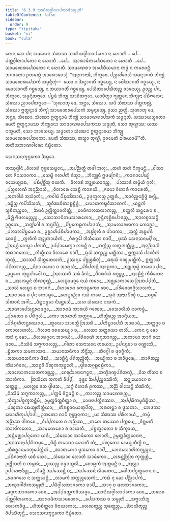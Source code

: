 ```yaml
---
title: "6.3.9 ᩈᩣᨭᩥᨿᨣ᩠ᨣᩤᩉᩣᨸᨠᩣᨴᩥᩈᨾ᩠ᨾᩩᨲᩥ"
tableOfContents: false
sidebar:
  order: 9
type: "tipitaka"
basket: "vi"
book: "cula"
---
```



<DynamicBreadcrumb />

<Division number="329" book="cula">

<Paragraph number="1445" book="cula">
ᨲᩮᨶ ᨡᩮᩣ ᨸᨶ ᩈᨾᨿᩮᨶ ᩈᩴᨥᩔ ᩈᩣᨭᩥᨿᨣ᩠ᨣᩤᩉᩣᨸᨠᩮᩣ ᨶ ᩉᩮᩣᨲᩥ …ᨸᩮ…  ᨸᨲ᩠ᨲᨣ᩠ᨣᩤᩉᩣᨸᨠᩮᩣ ᨶ ᩉᩮᩣᨲᩥ …ᨸᩮ…  ᩋᩣᩁᩣᨾᩥᨠᨸᩮᩈᨠᩮᩣ ᨶ ᩉᩮᩣᨲᩥ …ᨸᩮ…  ᩈᩣᨾᨱᩮᩁᨸᩮᩈᨠᩮᩣ ᨶ ᩉᩮᩣᨲᩥ. ᩈᩣᨾᨱᩮᩁᩣ ᩋᨸᩮᩈᩥᨿᨾᩣᨶᩣ ᨠᨾ᩠ᨾᩴ ᨶ ᨠᩁᩮᩣᨶ᩠ᨲᩥ. ᨽᨣᩅᨲᩮᩣ ᩑᨲᨾᨲ᩠ᨳᩴ ᩋᩣᩁᩮᩣᨧᩮᩈᩩᩴ. “ᩋᨶᩩᨩᩣᨶᩣᨾᩥ, ᨽᩥᨠ᩠ᨡᩅᩮ, ᨸᨬ᩠ᨧᩉᩘᨣᩮᩉᩥ ᩈᨾᨶ᩠ᨶᩣᨣᨲᩴ ᨽᩥᨠ᩠ᨡᩩᩴ ᩈᩣᨾᨱᩮᩁᨸᩮᩈᨠᩴ ᩈᨾ᩠ᨾᨶ᩠ᨶᩥᨲᩩᩴ—  ᨿᩮᩣ ᨶ ᨨᨶ᩠ᨴᩣᨣᨲᩥᩴ ᨣᨧ᩠ᨨᩮᨿ᩠ᨿ, ᨶ ᨴᩮᩤᩈᩣᨣᨲᩥᩴ ᨣᨧ᩠ᨨᩮᨿ᩠ᨿ, ᨶ ᨾᩮᩣᩉᩣᨣᨲᩥᩴ ᨣᨧ᩠ᨨᩮᨿ᩠ᨿ, ᨶ ᨽᨿᩣᨣᨲᩥᩴ ᨣᨧ᩠ᨨᩮᨿ᩠ᨿ, ᨸᩮᩈᩥᨲᩣᨸᩮᩈᩥᨲᨬ᩠ᨧ ᨩᩣᨶᩮᨿ᩠ᨿ. ᩑᩅᨬ᩠ᨧ ᨸᨶ, ᨽᩥᨠ᩠ᨡᩅᩮ, ᩈᨾ᩠ᨾᨶ᩠ᨶᩥᨲᨻ᩠ᨻᩮᩣ. ᨸᨮᨾᩴ ᨽᩥᨠ᩠ᨡᩩ ᨿᩣᨧᩥᨲᨻ᩠ᨻᩮᩣ, ᨿᩣᨧᩥᨲ᩠ᩅᩣ ᨻ᩠ᨿᨲ᩠ᨲᩮᨶ ᨽᩥᨠ᩠ᨡᩩᨶᩣ ᨸᨭᩥᨻᩃᩮᨶ ᩈᩴᨥᩮᩣ ᨬᩣᨸᩮᨲᨻ᩠ᨻᩮᩣ—
</Paragraph>

<Paragraph number="1446" book="cula">
‘ᩈᩩᨱᩣᨲᩩ ᨾᩮ, ᨽᨶ᩠ᨲᩮ, ᩈᩴᨥᩮᩣ. ᨿᨴᩥ ᩈᩴᨥᩔ ᨸᨲ᩠ᨲᨠᩃᩖᩴ, ᩈᩴᨥᩮᩣ ᩍᨲ᩠ᨳᨶ᩠ᨶᩣᨾᩴ ᨽᩥᨠ᩠ᨡᩩᩴ ᩈᩣᨾᨱᩮᩁᨸᩮᩈᨠᩴ ᩈᨾ᩠ᨾᨶ᩠ᨶᩮᨿ᩠ᨿ. ᩑᩈᩣ ᨬᨲ᩠ᨲᩥ.
</Paragraph>

<Paragraph number="1447" book="cula">
ᩈᩩᨱᩣᨲᩩ ᨾᩮ, ᨽᨶ᩠ᨲᩮ, ᩈᩴᨥᩮᩣ. ᩈᩴᨥᩮᩣ ᩍᨲ᩠ᨳᨶ᩠ᨶᩣᨾᩴ ᨽᩥᨠ᩠ᨡᩩᩴ ᩈᩣᨾᨱᩮᩁᨸᩮᩈᨠᩴ ᩈᨾ᩠ᨾᨶ᩠ᨶᨲᩥ. ᨿᩔᩣᨿᩈ᩠ᨾᨲᩮᩣ ᨡᨾᨲᩥ ᩍᨲ᩠ᨳᨶ᩠ᨶᩣᨾᩔ ᨽᩥᨠ᩠ᨡᩩᨶᩮᩣ ᩈᩣᨾᨱᩮᩁᨸᩮᩈᨠᩔ ᩈᨾ᩠ᨾᩩᨲᩥ, ᩈᩮᩣ ᨲᩩᨱ᩠ᩉᩔ; ᨿᩔ ᨶᨠ᩠ᨡᨾᨲᩥ, ᩈᩮᩣ ᨽᩣᩈᩮᨿ᩠ᨿ.
</Paragraph>

<Paragraph number="1448" book="cula">
ᩈᨾ᩠ᨾᨲᩮᩣ ᩈᩴᨥᩮᨶ ᩍᨲ᩠ᨳᨶ᩠ᨶᩣᨾᩮᩣ ᨽᩥᨠ᩠ᨡᩩ ᩈᩣᨾᨱᩮᩁᨸᩮᩈᨠᩮᩣ. ᨡᨾᨲᩥ ᩈᩴᨥᩔ, ᨲᩈ᩠ᨾᩣ ᨲᩩᨱ᩠ᩉᩦ, ᩑᩅᨾᩮᨲᩴ ᨵᩤᩁᨿᩣᨾᩦ’”ᨲᩥ.

</Paragraph>
</Division>

<Paragraph number="1449" type="center" book="cula">
ᨲᨲᩥᨿᨽᩣᨱᩅᩤᩁᩮᩣ ᨶᩥᨭ᩠ᨮᩥᨲᩮᩣ.

  
ᩈᩮᨶᩣᩈᨶᨠ᩠ᨡᨶ᩠ᨵᨠᩮᩣ ᨨᨭ᩠ᨮᩮᩣ.



</Paragraph>

<Paragraph number="1450" type="center" book="cula">
ᨲᩔᩩᨴ᩠ᨴᩤᨶᩴ


</Paragraph>

<Paragraph number="1451" type="verses" book="cula">
_ᩅᩥᩉᩣᩁᩴ ᨻᩩᨴ᩠ᨵᩈᩮᨭ᩠ᨮᩮᨶ,_  
_ᩋᨸᨬ᩠ᨬᨲ᩠ᨲᩴ ᨲᨴᩤ ᩋᩉᩩ;_  
_ᨲᩉᩴ ᨲᩉᩴ ᨶᩥᨠ᩠ᨡᨾᨶ᩠ᨲᩥ,_  
_ᩅᩤᩈᩣ ᨲᩮ ᨩᩥᨶᩈᩣᩅᨠᩣ._  

</Paragraph>

<Paragraph number="1452" type="verses" book="cula">
_ᩈᩮᨭ᩠ᨮᩦ ᨣᩉᨸᨲᩥ ᨴᩥᩈ᩠ᩅᩣ,_  
_ᨽᩥᨠ᩠ᨡᩪᨶᩴ ᩍᨴᨾᨻᩕᩅᩥ;_  
_ᨠᩣᩁᩣᨸᩮᨿ᩠ᨿᩴ ᩅᩈᩮᨿ᩠ᨿᩣᨳ,_  
_ᨸᨭᩥᨸᩩᨧ᩠ᨨᩥᩴᩈᩩ ᨶᩣᨿᨠᩴ._  

</Paragraph>

<Paragraph number="1453" type="verses" book="cula">
_ᩅᩥᩉᩣᩁᩴ ᩋᨯ᩠ᨰᨿᩮᩣᨣᨬ᩠ᨧ,_  
_ᨸᩣᩈᩣᨴᩴ ᩉᨾ᩠ᨾᩥᨿᩴ ᨣᩩᩉᩴ;_  
_ᨸᨬ᩠ᨧᩃᩮᨱᩴ ᩋᨶᩩᨬ᩠ᨬᩣᩈᩥ,_  
_ᩅᩥᩉᩣᩁᩮ ᩈᩮᨭ᩠ᨮᩥ ᨠᩣᩁᨿᩥ._  

</Paragraph>

<Paragraph number="1454" type="verses" book="cula">
_ᨩᨶᩮᩣ ᩅᩥᩉᩣᩁᩴ ᨠᩣᩁᩮᨲᩥ,_  
_ᩋᨠᩅᩤᨭᩴ ᩋᩈᩴᩅᩩᨲᩴ;_  
_ᨠᩅᩤᨭᩴ ᨸᩥᨭ᩠ᨮᩈᩘᨥᩣᨭᩴ,_  
ᩏᨴᩩᨠ᩠ᨡᩃᨬ᩠ᨧ ᩏᨲ᩠ᨲᩁᩥ._  

</Paragraph>

<Paragraph number="1455" type="verses" book="cula">
_ᩋᩣᩅᩥᨬ᩠ᨨᨶᨧ᩠ᨨᩥᨴ᩠ᨴᩴ ᩁᨩ᩠ᨩᩩᩴ,_  
_ᩅᨭ᩠ᨭᩥᨬ᩠ᨧ ᨠᨸᩥᩈᩦᩈᨠᩴ;_  
_ᩈᩪᨧᩥᨥᨭᩥᨲᩣᩊᨧ᩠ᨨᩥᨴ᩠ᨴᩴ,_  
_ᩃᩮᩣᩉᨠᨭ᩠ᨮᩅᩥᩈᩣᨱᨠᩴ._  

</Paragraph>

<Paragraph number="1456" type="verses" book="cula">
_ᨿᨶ᩠ᨲᨠᩴ ᩈᩪᨧᩥᨠᨬ᩠ᨧᩮᩅ,_  
_ᨨᨴᨶᩴ ᩏᩃᩖᩥᨲ᩠ᨲᩣᩅᩃᩥᨲ᩠ᨲᩴ;_  
_ᩅᩮᨴᩥᨩᩣᩃᩈᩃᩣᨠᨬ᩠ᨧ,_  
_ᨧᨠ᩠ᨠᩃᩥ ᩈᨶ᩠ᨳᩁᩮᨶ ᨧ._  

</Paragraph>

<Paragraph number="1457" type="verses" book="cula">
_ᨾᩥᨯ᩠ᨰᩥ ᨻᩥᨴᩃᨾᨬ᩠ᨧᨬ᩠ᨧ,_  
_ᩈᩮᩣᩈᩣᨶᩥᨠᨾᩈᩣᩁᨠᩮᩣ;_  
_ᨻᩩᨶ᩠ᨴᩥᨠᩩᩊᩥᩁᨸᩣᨴᨬ᩠ᨧ,_  
_ᩋᩣᩉᨧ᩠ᨧᩣᩈᨶ᩠ᨴᩥ ᩏᨧ᩠ᨧᨠᩮ._  

</Paragraph>

<Paragraph number="1458" type="verses" book="cula">
_ᩈᨲ᩠ᨲᩘᨣᩮᩤ ᨧ ᨽᨴ᩠ᨴᨸᩦᨮᩴ,_  
_ᨸᩦᨮᨠᩮᩊᨠᨸᩣᨴᨠᩴ;_  
_ᩋᩣᨾᩃᩣᨹᩃᨠᩣ ᨠᩮᩣᨧ᩠ᨨᩣ,_  
_ᨸᩃᩣᩃᨸᩦᨮᨾᩮᩅ ᨧ._  

</Paragraph>

<Paragraph number="1459" type="verses" book="cula">
ᩏᨧ᩠ᨧᩣᩉᩥᨸᨭᩥᨸᩣᨴᨠᩣ,_  
_ᩋᨭ᩠ᨮᩘᨣᩩᩃᩥ ᨧ ᨸᩣᨴᨠᩣ;_  
_ᩈᩩᨲ᩠ᨲᩴ ᩋᨭ᩠ᨮᨸᨴᩴ ᨧᩮᩣᩊᩴ,_  
_ᨲᩪᩃᩥᨠᩴ ᩋᨯ᩠ᨰᨠᩣᨿᩥᨠᩴ._  

</Paragraph>

<Paragraph number="1460" type="verses" book="cula">
_ᨣᩥᩁᨣ᩠ᨣᩮᩤ ᨽᩥᩈᩥᨿᩮᩣ ᨧᩣᨸᩥ,_  
_ᨴᩩᩔᩴ ᩈᩮᨶᩣᩈᨶᨾ᩠ᨸᩥ ᨧ;_  
_ᩒᨶᨴ᩠ᨵᩴ ᩉᩮᨭ᩠ᨮᩣ ᨸᨲᨲᩥ,_  
ᩏᨸ᩠ᨸᩣᨭᩮᨲ᩠ᩅᩣ ᩉᩁᨶ᩠ᨲᩥ ᨧ._  

</Paragraph>

<Paragraph number="1461" type="verses" book="cula">
_ᨽᨲ᩠ᨲᩥᨬ᩠ᨧ ᩉᨲ᩠ᨳᨽᨲ᩠ᨲᩥᨬ᩠ᨧ,_  
_ᩋᨶᩩᨬ᩠ᨬᩣᩈᩥ ᨲᨳᩣᨣᨲᩮᩣ;_  
_ᨲᩥᨲ᩠ᨳᩥᨿᩣ ᩅᩥᩉᩣᩁᩮ ᨧᩣᨸᩥ,_  
_ᨳᩩᩈᩴ ᩈᨱ᩠ᩉᨬ᩠ᨧ ᨾᨲ᩠ᨲᩥᨠᩣ._  

</Paragraph>

<Paragraph number="1462" book="cula">
ᩍᨠ᩠ᨠᩣᩈᩴ ᨸᩣᨱᩥᨠᩴ ᨠᩩᨱ᩠ᨯᩴ,_  
_ᩈᩣᩈᨸᩴ ᩈᩥᨲ᩠ᨳᨲᩮᩃᨠᩴ;_  
ᩏᩔᨶ᩠ᨶᩮ ᨸᨧ᩠ᨧᩩᨴ᩠ᨵᩁᩥᨲᩩᩴ,_  
_ᨹᩁᩩᩈᩴ ᨣᨱ᩠ᨯᩩᨾᨲ᩠ᨲᩥᨠᩴ._  

</Paragraph>

<Paragraph number="1463" type="verses" book="cula">
ᩍᨠ᩠ᨠᩣᩈᩴ ᨸᨭᩥᨽᩣᨶᨬ᩠ᨧ,_  
_ᨶᩦᨧᩣ ᨧᨿᩮᩣ ᨧ ᩋᩣᩁᩩᩉᩴ;_  
_ᨸᩁᩥᨸᨲᨶ᩠ᨲᩥ ᩋᩣᩊᨠᩣ,_  
_ᩋᨯ᩠ᨰᨠᩩᨭ᩠ᨭᩴ ᨲᨿᩮᩣ ᨸᩩᨶ._  

</Paragraph>

<Paragraph number="1464" type="verses" book="cula">
_ᨡᩩᨴ᩠ᨴᨠᩮ ᨠᩩᨭ᩠ᨭᨸᩣᨴᩮᩤ ᨧ,_  
_ᩒᩅᩔᨲᩥ ᩈᩁᩴ ᨡᩥᩃᩴ;_  
_ᨧᩦᩅᩁᩅᩴᩈᩴ ᩁᨩ᩠ᨩᩩᨬ᩠ᨧ,_  
_ᩋᩣᩊᩥᨶ᩠ᨴᩴ ᨠᩥᨭᩥᨠᩮᨶ ᨧ._  

</Paragraph>

<Paragraph number="1465" type="verses" book="cula">
_ᩋᩣᩃᨾ᩠ᨻᨶᩴ ᨲᩥᨱᨧᩩᨱ᩠ᨱᩴ,_  
_ᩉᩮᨭ᩠ᨮᩣᨾᨣ᩠ᨣᩮ ᨶᨿᩴ ᨠᩁᩮ;_  
_ᩋᨩ᩠ᨫᩮᩣᨠᩣᩈᩮ ᩒᨲᨸ᩠ᨸᨲᩥ,_  
_ᩈᩣᩃᩴ ᩉᩮᨭ᩠ᨮᩣ ᨧ ᨽᩣᨩᨶᩴ._  

</Paragraph>

<Paragraph number="1466" type="verses" book="cula">
_ᩅᩥᩉᩣᩁᩮᩣ ᨠᩮᩣᨭ᩠ᨮᨠᩮᩣ ᨧᩮᩅ,_  
_ᨸᩁᩥᩅᩮᨱᨣ᩠ᨣᩥᩈᩣᩃᨠᩴ;_  
_ᩋᩣᩁᩣᨾᩮ ᨧ ᨸᩩᨶ ᨠᩮᩣᨭ᩠ᨮᩮ,_  
_ᩉᩮᨭ᩠ᨮᨬ᩠ᨬᩮᩅ ᨶᨿᩴ ᨠᩁᩮ._  

</Paragraph>

<Paragraph number="1467" type="verses" book="cula">
_ᩈᩩᨵᩴ ᩋᨶᩣᨳᨸᩥᨱ᩠ᨯᩥ ᨧ,_  
_ᩈᨴ᩠ᨵᩮᩤ ᩈᩦᨲᩅᨶᩴ ᩋᨣᩤ;_  
_ᨴᩥᨭ᩠ᨮᨵᨾ᩠ᨾᩮᩣ ᨶᩥᨾᨶ᩠ᨲᩮᩈᩥ,_  
_ᩈᩉ ᩈᩴᨥᩮᨶ ᨶᩣᨿᨠᩴ._  

</Paragraph>

<Paragraph number="1468" type="verses" book="cula">
_ᩋᩣᨱᩣᨸᩮᩈᨶ᩠ᨲᩁᩣᨾᨣ᩠ᨣᩮ,_  
_ᩋᩣᩁᩣᨾᩴ ᨠᩣᩁᨿᩦ ᨣᨱᩮᩣ;_  
_ᩅᩮᩈᩣᩃᩥᨿᩴ ᨶᩅᨠᨾ᩠ᨾᩴ,_  
_ᨸᩩᩁᨲᩮᩣ ᨧ ᨸᩁᩥᨣ᩠ᨣᩉᩥ._  

</Paragraph>

<Paragraph number="1469" type="verses" book="cula">
_ᨠᩮᩣ ᩋᩁᩉᨲᩥ ᨽᨲ᩠ᨲᨣ᩠ᨣᩮ,_  
_ᨲᩥᨲ᩠ᨲᩥᩁᨬ᩠ᨧ ᩋᩅᨶ᩠ᨴᩥᨿᩣ;_  
_ᨸᩁᩥᨣ᩠ᨣᩉᩥᨲᨶ᩠ᨲᩁᨥᩁᩣ,_  
_ᨲᩪᩃᩮᩣ ᩈᩣᩅᨲ᩠ᨳᩥ ᩒᩈᩁᩥ._  

</Paragraph>

<Paragraph number="1470" type="verses" book="cula">
_ᨸᨲᩥᨭ᩠ᨮᩣᨸᩮᩈᩥ ᩋᩣᩁᩣᨾᩴ,_  
_ᨽᨲ᩠ᨲᨣ᩠ᨣᩮ ᨧ ᨠᩮᩣᩃᩣᩉᩃᩴ;_  
_ᨣᩥᩃᩣᨶᩣ ᩅᩁᩈᩮᨿ᩠ᨿᩣ ᨧ,_  
_ᩃᩮᩈᩣ ᩈᨲ᩠ᨲᩁᩈᩣ ᨲᩉᩥᩴ._  

</Paragraph>

<Paragraph number="1471" type="verses" book="cula">
_ᨠᩮᨶ ᨶᩩ ᨡᩮᩣ ᨠᨳᩴ ᨶᩩ ᨡᩮᩣ,_  
_ᩅᩥᩉᩣᩁᨣ᩠ᨣᩮᨶ ᨽᩣᨩᨿᩥ;_  
_ᨸᩁᩥᩅᩮᨱᩴ ᩋᨶᩩᨽᩣᨣᨬ᩠ᨧ,_  
_ᩋᨠᩣᨾᩣ ᨽᩣᨣᩴ ᨶᩮᩣ ᨴᨴᩮ._  

</Paragraph>

<Paragraph number="1472" type="verses" book="cula">
_ᨶᩥᩔᩦᨾᩴ ᩈᨻ᩠ᨻᨠᩣᩃᨬ᩠ᨧ,_  
_ᨣᩤᩉᩣ ᩈᩮᨶᩣᩈᨶᩮ ᨲᨿᩮᩣ;_  
ᩏᨸᨶᨶ᩠ᨴᩮᩣ ᨧ ᩅᨱ᩠ᨱᩮᩈᩥ,_  
_ᨮᩥᨲᨠᩣ ᩈᨾᨠᩣᩈᨶᩣ._  

</Paragraph>

<Paragraph number="1473" type="verses" book="cula">
_ᩈᨾᩣᨶᩣᩈᨶᩥᨠᩣ ᨽᩥᨶ᩠ᨴᩥᩴᩈᩩ,_  
_ᨲᩥᩅᨣ᩠ᨣᩤ ᨧ ᨴᩩᩅᨣ᩠ᨣᩥᨠᩴ;_  
_ᩋᩈᨾᩣᨶᩣᩈᨶᩥᨠᩣ ᨴᩦᨥᩴ,_  
_ᩈᩣᩊᩥᨶ᩠ᨴᩴ ᨸᩁᩥᨽᩩᨬ᩠ᨩᩥᨲᩩᩴ._  

</Paragraph>

<Paragraph number="1474" type="verses" book="cula">
_ᩋᨿ᩠ᨿᩥᨠᩣ ᨧ ᩋᩅᩥᨴᩪᩁᩮ,_  
_ᨽᩣᨩᩥᨲᨬ᩠ᨧ ᨠᩦᨭᩣᨣᩥᩁᩮ;_  
_ᩋᩣᩊᩅᩦ ᨸᩥᨱ᩠ᨯᨠᨠᩩᨭ᩠ᨭᩮᩉᩥ,_  
_ᨴ᩠ᩅᩤᩁᩋᨣ᩠ᨣᩊᩅᨭ᩠ᨭᩥᨠᩣ._  

</Paragraph>

<Paragraph number="1475" type="verses" book="cula">
_ᩋᩣᩃᩮᩣᨠᩈᩮᨲᨠᩣᩊᨬ᩠ᨧ,_  
_ᨣᩮᩁᩩᨨᩣᨴᨶᨻᨶ᩠ᨵᨶᩣ;_  
_ᨽᨱ᩠ᨯᩥᨡᨱ᩠ᨯᨸᩁᩥᨽᨱ᩠ᨯᩴ,_  
_ᩅᩦᩈ ᨲᩥᩴᩈᩣ ᨧ ᨠᩣᩃᩥᨠᩣ._  

</Paragraph>

<Paragraph number="1476" type="verses" book="cula">
_ᩒᩈᩥᨲᩮ ᩋᨠᨲᩴ ᩅᩥᨸ᩠ᨸᩴ,_  
_ᨡᩩᨴ᩠ᨴᩮ ᨨᨸ᩠ᨸᨬ᩠ᨧᩅᩔᩥᨠᩴ;_  
_ᩋᨯ᩠ᨰᨿᩮᩣᨣᩮ ᨧ ᩈᨲ᩠ᨲᨭ᩠ᨮ,_  
_ᨾᩉᩃᩖᩮ ᨴᩈ ᨴ᩠ᩅᩤᨴᩈ._  

</Paragraph>

<Paragraph number="1477" type="verses" book="cula">
_ᩈᨻ᩠ᨻᩴ ᩅᩥᩉᩣᩁᩴ ᩑᨠᩔ,_  
_ᩋᨬ᩠ᨬᩴ ᩅᩤᩈᩮᨶ᩠ᨲᩥ ᩈᩴᨥᩥᨠᩴ;_  
_ᨶᩥᩔᩦᨾᩴ ᩈᨻ᩠ᨻᨠᩣᩃᨬ᩠ᨧ,_  
_ᨸᨠ᩠ᨠᨾᩥ ᩅᩥᨻ᩠ᨽᨾᨶ᩠ᨲᩥ ᨧ._  

</Paragraph>

<Paragraph number="1478" type="verses" book="cula">
_ᨠᩣᩃᨬ᩠ᨧ ᩈᩣᨾᨱᩮᩁᨬ᩠ᨧ,_  
_ᩈᩥᨠ᩠ᨡᩣᨸᨧ᩠ᨧᨠ᩠ᨡᩋᨶ᩠ᨲᩥᨾᩴ;_  
ᩏᨾ᩠ᨾᨲ᩠ᨲᨡᩥᨲ᩠ᨲᨧᩥᨲ᩠ᨲᩣ ᨧ,_  
_ᩅᩮᨴᨶᩣᨸᨲ᩠ᨲᩥᨴᩔᨶᩣ._  

</Paragraph>

<Paragraph number="1479" type="verses" book="cula">
_ᩋᨸ᩠ᨸᨭᩥᨠᨾ᩠ᨾᨴᩥᨭ᩠ᨮᩥᨿᩣ,_  
_ᨸᨱ᩠ᨯᨠᩣ ᨳᩮᨿ᩠ᨿᨲᩥᨲ᩠ᨳᩥᨿᩣ;_  
_ᨲᩥᩁᨧ᩠ᨨᩣᨶᨾᩣᨲᩩᨸᩥᨲᩩ,_  
_ᩋᩁᩉᨶ᩠ᨲᩣ ᨧ ᨴᩪᩈᨠᩣ._  

</Paragraph>

<Paragraph number="1480" type="verses" book="cula">
_ᨽᩮᨴᨠᩣ ᩃᩮᩣᩉᩥᨲᩩᨸ᩠ᨸᩣᨴᩤ,_  
ᩏᨽᨲᩮᩣ ᨧᩣᨸᩥ ᨻ᩠ᨿᨬ᩠ᨩᨶᨠᩣ;_  
_ᨾᩣ ᩈᩴᨥᩔ ᨸᩁᩥᩉᩣᨿᩥ,_  
_ᨠᨾ᩠ᨾᩴ ᩋᨬ᩠ᨬᩔ ᨴᩤᨲᩅᩮ._  

</Paragraph>

<Paragraph number="1481" type="verses" book="cula">
_ᩅᩥᨸ᩠ᨸᨠᨲᩮ ᨧ ᩋᨬ᩠ᨬᩔ,_  
_ᨠᨲᩮ ᨲᩔᩮᩅ ᨸᨠ᩠ᨠᨾᩮ;_  
_ᩅᩥᨻ᩠ᨽᨾᨲᩥ ᨠᩣᩃᩘᨠᨲᩮᩣ,_  
_ᩈᩣᨾᨱᩮᩁᩮᩣ ᨧ ᨩᩣᨿᨲᩥ._  

</Paragraph>

<Paragraph number="1482" type="verses" book="cula">
_ᨸᨧ᩠ᨧᨠ᩠ᨡᩣᨲᩮᩣ ᨧ ᩈᩥᨠ᩠ᨡᩣᨿ,_  
_ᩋᨶ᩠ᨲᩥᨾᨩ᩠ᨫᩣᨸᨶ᩠ᨶᨠᩮᩣ ᨿᨴᩥ;_  
_ᩈᩴᨥᩮᩣᩅ ᩈᩣᨾᩥᨠᩮᩣ ᩉᩮᩣᨲᩥ,_  
ᩏᨾ᩠ᨾᨲ᩠ᨲᨡᩥᨲ᩠ᨲᩅᩮᨴᨶᩣ._  

</Paragraph>

<Paragraph number="1483" type="verses" book="cula">
_ᩋᨴᩔᨶᩣᨸ᩠ᨸᨭᩥᨠᨾ᩠ᨾᩮ,_  
_ᨴᩥᨭ᩠ᨮᩥ ᨲᩔᩮᩅ ᩉᩮᩣᨲᩥ ᨲᩴ;_  
_ᨸᨱ᩠ᨯᨠᩮᩣ ᨳᩮᨿ᩠ᨿᨲᩥᨲ᩠ᨳᩦ ᨧ,_  
_ᨲᩥᩁᨧ᩠ᨨᩣᨶᨾᩣᨲᩩᨸᩮᨲ᩠ᨲᩥᨠᩴ._  

</Paragraph>

<Paragraph number="1484" type="verses" book="cula">
_ᨥᩣᨲᨠᩮᩣ ᨴᩪᩈᨠᩮᩣ ᨧᩣᨸᩥ,_  
_ᨽᩮᨴᩃᩮᩣᩉᩥᨲᨻ᩠ᨿᨬ᩠ᨩᨶᩣ;_  
_ᨸᨭᩥᨩᩣᨶᩣᨲᩥ ᨿᨴᩥ ᩈᩮᩣ,_  
_ᩈᩴᨥᩮᩣᩅ ᩉᩮᩣᨲᩥ ᩈᩣᨾᩥᨠᩮᩣ._  

</Paragraph>

<Paragraph number="1485" type="verses" book="cula">
_ᩉᩁᨶ᩠ᨲᨬ᩠ᨬᨲᩕ ᨠᩩᨠ᩠ᨠᩩᨧ᩠ᨧᩴ,_  
ᩏᨶ᩠ᨴᩕᩥᨿᨲᩥ ᨧ ᨠᨾ᩠ᨻᩃᩴ;_  
_ᨴᩩᩔᨬ᩠ᨧ ᨧᨾ᩠ᨾᨧᨠ᩠ᨠᩃᩦ,_  
_ᨧᩮᩣᩊᨠᩴ ᩋᨠ᩠ᨠᨾᨶ᩠ᨲᩥ ᨧ._  

</Paragraph>

<Paragraph number="1486" type="verses" book="cula">
_ᩋᩃᩖᩣ ᩏᨸᩣᩉᨶᩣᨶᩥᨭ᩠ᨮᩩ,_  
_ᩃᩥᨡᨶ᩠ᨲᩥ ᩋᨸᩔᩮᨶ᩠ᨲᩥ ᨧ;_  
_ᩋᨸᩔᩮᨶᩴ ᩃᩥᨡᨲᩮᩅ,_  
_ᨵᩮᩤᨲᨸᨧ᩠ᨧᨲ᩠ᨳᩁᩮᨶ ᨧ._  

</Paragraph>

<Paragraph number="1487" type="verses" book="cula">
_ᩁᩣᨩᨣᩉᩮ ᨶ ᩈᨠ᩠ᨠᩮᩣᨶ᩠ᨲᩥ,_  
_ᩃᩣᨾᨠᩴ ᨽᨲ᩠ᨲᩩᨴ᩠ᨴᩮᩈᨠᩴ;_  
_ᨠᨳᩴ ᨶᩩ ᨡᩮᩣ ᨸᨬ᩠ᨬᩣᨸᨠᩴ,_  
_ᨽᨱ᩠ᨯᩣᨣᩤᩁᩥᨠᩈᨾ᩠ᨾᩩᨲᩥ._  

</Paragraph>

<Paragraph number="1488" type="verses" book="cula">
_ᨸᨭᩥᨣ᩠ᨣᩤᩉᨽᩣᨩᨠᩮᩣ ᨧᩣᨸᩥ,_  
_ᨿᩣᨣᩩ ᨧ ᨹᩃᨽᩣᨩᨠᩮᩣ;_  
_ᨡᨩ᩠ᨩᨠᨽᩣᨩᨠᩮᩣ ᨧᩮᩅ,_  
_ᩋᨸ᩠ᨸᨾᨲ᩠ᨲᨠᩅᩥᩔᨩ᩠ᨩᩮ._  

</Paragraph>

<Paragraph number="1489" type="verses" book="cula">
_ᩈᩣᨭᩥᨿᨣ᩠ᨣᩤᩉᩣᨸᨠᩮᩣ ᨧᩮᩅ,_  
_ᨲᨳᩮᩅ ᨸᨲ᩠ᨲᨣ᩠ᨣᩤᩉᨠᩮᩣ;_  
_ᩋᩣᩁᩣᨾᩥᨠᩈᩣᨾᨱᩮᩁ,_  
_ᨸᩮᩈᨠᩔ ᨧ ᩈᨾ᩠ᨾᩩᨲᩥ._  

</Paragraph>

<Paragraph number="1490" type="verses" book="cula">
_ᩈᨻ᩠ᨻᩣᨽᩥᨽᩪ ᩃᩮᩣᨠᩅᩥᨴᩪ,_  
_ᩉᩥᨲᨧᩥᨲ᩠ᨲᩮᩣ ᩅᩥᨶᩣᨿᨠᩮᩣ;_  
_ᩃᩮᨱᨲ᩠ᨳᨬ᩠ᨧ ᩈᩩᨡᨲ᩠ᨳᨬ᩠ᨧ,_  
_ᨫᩣᨿᩥᨲᩩᨬ᩠ᨧ ᩅᩥᨸᩔᩥᨲᩩᨶ᩠ᨲᩥ._  


</Paragraph>

<Paragraph number="1491" type="center" book="cula">
ᩈᩮᨶᩣᩈᨶᨠ᩠ᨡᨶ᩠ᨵᨠᩮᩣ ᨶᩥᨭ᩠ᨮᩥᨲᩮᩣ.
</Paragraph>